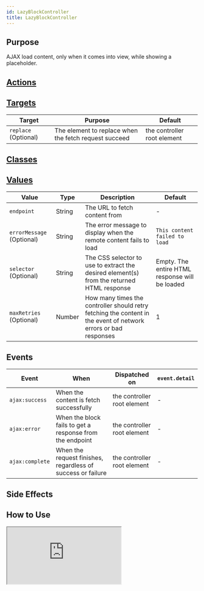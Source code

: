 ```yaml
---
id: LazyBlockController
title: LazyBlockController
---
```




## Purpose

AJAX load content, only when it comes into view, while showing a placeholder.

## [Actions](https://stimulus.hotwire.dev/reference/actions)
<NoActions/>

## [Targets](https://stimulus.hotwire.dev/reference/targets)

| Target | Purpose | Default |
| --- | --- | --- |
| `replace` (Optional) | The element to replace when the fetch request succeed | the controller root element |

## [Classes](https://stimulus.hotwire.dev/reference/classes)
<NoClasses/>

## [Values](https://stimulus.hotwire.dev/reference/values)

| Value | Type | Description | Default |
| --- | --- | --- | --- |
| `endpoint` | String | The URL to fetch content from | - |
| `errorMessage` (Optional) | String | The error message to display when the remote content fails to load | `This content failed to load` |
| `selector` (Optional) | String | The CSS selector to use to extract the desired element(s) from the returned HTML response | Empty. The entire HTML response will be loaded |
| `maxRetries` (Optional) | Number | How many times the controller should retry fetching the content in the event of network errors or bad responses | 1 |

## Events

| Event | When | Dispatched on | `event.detail` |
| --- | --- | --- | --- |
|`ajax:success` | When the content is fetch successfully | the controller root element | - |
|`ajax:error` | When the block fails to get a response from the endpoint | the controller root element | - |
|`ajax:complete` | When the request finishes, regardless of success or failure | the controller root element | - |

## Side Effects
<NoSideEffects/>


## How to Use

<iframe
  src="https:///stimulus-library.netlify.app/controllers/lazy_block_controller.html"
  style={{width: "100%", height: "500px", border: "0", borderRadius: "4px", overflow: "hidden"}}
  sandbox="allow-forms allow-modals allow-popups allow-presentation allow-same-origin allow-scripts"
/>

## See Also

[Async Block Controller](./AsyncBlockController)
[Load Block Controller](./LoadBlockController)
[Poll Block Controller](./PollBlockController)
